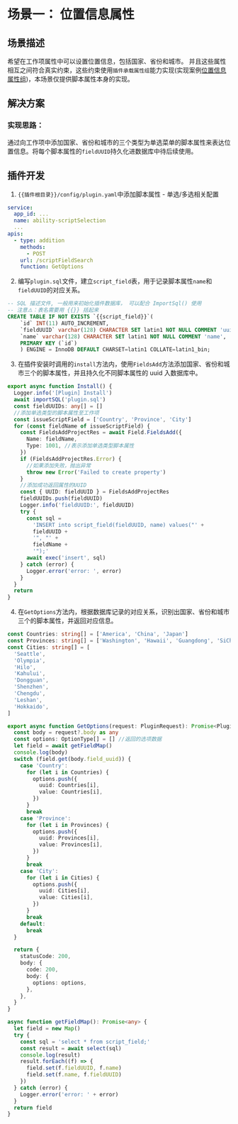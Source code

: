 # 场景一： 位置信息属性

## 场景描述

希望在工作项属性中可以设置位置信息，包括国家、省份和城市。
并且这些属性相互之间符合真实约束，这些约束使用`插件承载属性组`能力实现(实现案例[位置信息属性组](../plugin-fieldgroup/location-fieldgroup-scene-one.md))，本场景仅提供脚本属性本身的实现。

## 解决方案

### 实现思路：

通过向工作项中添加国家、省份和城市的三个类型为单选菜单的脚本属性来表达位置信息。将每个脚本属性的`fieldUUID`持久化进数据库中待后续使用。

## 插件开发

1. `{{插件根目录}}/config/plugin.yaml`中添加脚本属性 - 单选/多选相关配置

```yaml
service:
  app_id: ...
  name: ability-scriptSelection
  ...
apis:
  - type: addition
    methods:
      - POST
    url: /scriptFieldSearch
    function: GetOptions
```

2. 编写`plugin.sql`文件，建立`script_field`表，用于记录脚本属性`name`和`fieldUUID`的对应关系。

```sql
-- SQL 描述文件, 一般用来初始化插件数据库， 可以配合 ImportSql() 使用
-- 注意⚠️：表名需要用 {{}} 括起来
CREATE TABLE IF NOT EXISTS `{{script_field}}`(
    `id` INT(11) AUTO_INCREMENT,
    `fieldUUID` varchar(128) CHARACTER SET latin1 NOT NULL COMMENT 'uuid',
    `name` varchar(128) CHARACTER SET latin1 NOT NULL COMMENT 'name',
    PRIMARY KEY (`id`)
    ) ENGINE = InnoDB DEFAULT CHARSET=latin1 COLLATE=latin1_bin;
```

3. 在插件安装时调用的`install`方法内，使用`FieldsAdd`方法添加国家、省份和城市三个的脚本属性，并且持久化不同脚本属性的 uuid 入数据库中。

```typescript
export async function Install() {
  Logger.info('[Plugin] Install')
  await importSQL('plugin.sql')
  const fieldUUIDs: any[] = []
  //添加单选类型的脚本属性至工作项
  const issueScriptField = ['Country', 'Province', 'City']
  for (const fieldName of issueScriptField) {
    const FieldsAddProjectRes = await Field.FieldsAdd({
      Name: fieldName,
      Type: 1001, //表示添加单选类型脚本属性
    })
    if (FieldsAddProjectRes.Error) {
      //如果添加失败，抛出异常
      throw new Error('Failed to create property')
    }
    //添加成功返回属性的UUID
    const { UUID: fieldUUID } = FieldsAddProjectRes
    fieldUUIDs.push(fieldUUID)
    Logger.info('fieldUUID:', fieldUUID)
    try {
      const sql =
        'INSERT into script_field(fieldUUID, name) values("' +
        fieldUUID +
        '", "' +
        fieldName +
        '");'
      await exec('insert', sql)
    } catch (error) {
      Logger.error('error: ', error)
    }
  }
  return
}
```

4. 在`GetOptions`方法内，根据数据库记录的对应关系，识别出国家、省份和城市三个的脚本属性，并返回对应信息。

```typescript
const Countries: string[] = ['America', 'China', 'Japan']
const Provinces: string[] = ['Washington', 'Hawaii', 'Guangdong', 'SiChuan', 'Tokyo']
const Cities: string[] = [
  'Seattle',
  'Olympia',
  'Hilo',
  'Kahului',
  'Dongguan',
  'Shenzhen',
  'Chengdu',
  'Leshan',
  'Hokkaido',
]

export async function GetOptions(request: PluginRequest): Promise<PluginResponse> {
  const body = request?.body as any
  const options: OptionType[] = [] //返回的选项数据
  let field = await getFieldMap()
  console.log(body)
  switch (field.get(body.field_uuid)) {
    case 'Country':
      for (let i in Countries) {
        options.push({
          uuid: Countries[i],
          value: Countries[i],
        })
      }
      break
    case 'Province':
      for (let i in Provinces) {
        options.push({
          uuid: Provinces[i],
          value: Provinces[i],
        })
      }
      break
    case 'City':
      for (let i in Cities) {
        options.push({
          uuid: Cities[i],
          value: Cities[i],
        })
      }
      break
    default:
      break
  }

  return {
    statusCode: 200,
    body: {
      code: 200,
      body: {
        options: options,
      },
    },
  }
}

async function getFieldMap(): Promise<any> {
  let field = new Map()
  try {
    const sql = 'select * from script_field;'
    const result = await select(sql)
    console.log(result)
    result.forEach((f) => {
      field.set(f.fieldUUID, f.name)
      field.set(f.name, f.fieldUUID)
    })
  } catch (error) {
    Logger.error('error: ' + error)
  }
  return field
}
```
